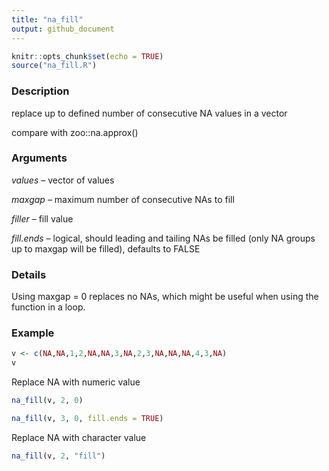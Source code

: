 ```yaml
---
title: "na_fill"
output: github_document
---
```


```r
knitr::opts_chunk$set(echo = TRUE)
source("na_fill.R")
```

### Description

replace up to defined number of consecutive NA values in a vector

compare with zoo::na.approx()

### Arguments

  *values* -- vector of values
  
  *maxgap* -- maximum number of consecutive NAs to fill
  
  *filler* -- fill value
  
  *fill.ends* -- logical, should leading and tailing NAs be filled (only NA groups up to maxgap will be filled), defaults to FALSE
  
### Details

Using maxgap = 0 replaces no NAs, which might be useful when using the function in a loop.
  
### Example

```r
v <- c(NA,NA,1,2,NA,NA,3,NA,2,3,NA,NA,NA,4,3,NA)
v
```

Replace NA with numeric value
```r
na_fill(v, 2, 0)
```

```r
na_fill(v, 3, 0, fill.ends = TRUE)
```

Replace NA with character value
```r
na_fill(v, 2, "fill")
```
